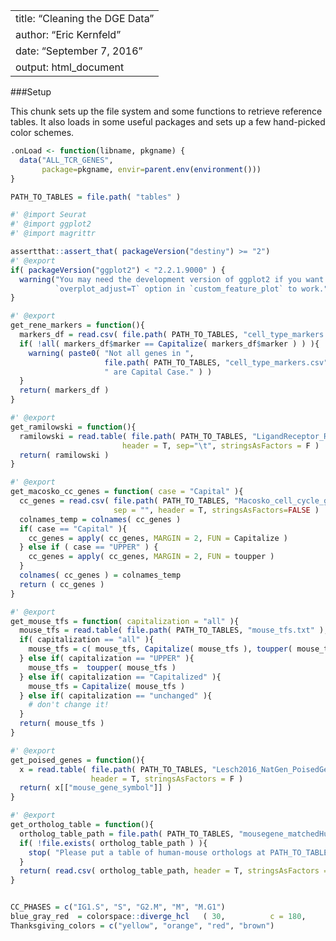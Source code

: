 
---
title: "Cleaning the DGE Data"
author: "Eric Kernfeld"
date: "September 7, 2016"
output: html_document
---

###Setup 

This chunk sets up the file system and some functions to retrieve reference tables. It also loads in some useful packages and sets up a few hand-picked color schemes. 

```r

.onLoad <- function(libname, pkgname) {
  data("ALL_TCR_GENES", 
       package=pkgname, envir=parent.env(environment()))
}

PATH_TO_TABLES = file.path( "tables" ) 

#' @import Seurat 
#' @import ggplot2 
#' @import magrittr

assertthat::assert_that( packageVersion("destiny") >= "2")
#' @export
if( packageVersion("ggplot2") < "2.2.1.9000" ) { 
  warning("You may need the development version of ggplot2 if you want the 
          `overplot_adjust=T` option in `custom_feature_plot` to work.")
}

#' @export
get_rene_markers = function(){
  markers_df = read.csv( file.path( PATH_TO_TABLES, "cell_type_markers.csv" ), stringsAsFactors = T )
  if( !all( markers_df$marker == Capitalize( markers_df$marker ) ) ){
    warning( paste0( "Not all genes in ", 
                     file.path( PATH_TO_TABLES, "cell_type_markers.csv" ), 
                     " are Capital Case." ) )
  }
  return( markers_df )
}

#' @export
get_ramilowski = function(){
  ramilowski = read.table( file.path( PATH_TO_TABLES, "LigandReceptor_Ramilowski2015_mouse.txt" ), 
                         header = T, sep="\t", stringsAsFactors = F )
  return( ramilowski )
}

#' @export
get_macosko_cc_genes = function( case = "Capital" ){
  cc_genes = read.csv( file.path( PATH_TO_TABLES, "Macosko_cell_cycle_genes.txt" ), 
                       sep = "", header = T, stringsAsFactors=FALSE )
  colnames_temp = colnames( cc_genes )
  if( case == "Capital" ){
    cc_genes = apply( cc_genes, MARGIN = 2, FUN = Capitalize )
  } else if ( case == "UPPER" ) {
    cc_genes = apply( cc_genes, MARGIN = 2, FUN = toupper )
  }
  colnames( cc_genes ) = colnames_temp
  return ( cc_genes )
}

#' @export
get_mouse_tfs = function( capitalization = "all" ){
  mouse_tfs = read.table( file.path( PATH_TO_TABLES, "mouse_tfs.txt" ), header = T )$symbol %>% as.character
  if( capitalization == "all" ){
    mouse_tfs = c( mouse_tfs, Capitalize( mouse_tfs ), toupper( mouse_tfs ) )
  } else if( capitalization == "UPPER" ){
    mouse_tfs =  toupper( mouse_tfs )
  } else if( capitalization == "Capitalized" ){
    mouse_tfs = Capitalize( mouse_tfs )
  } else if( capitalization == "unchanged" ){
    # don't change it!
  }
  return( mouse_tfs )
}

#' @export
get_poised_genes = function(){
  x = read.table( file.path( PATH_TO_TABLES, "Lesch2016_NatGen_PoisedGenes.txt" ), 
                  header = T, stringsAsFactors = F )
  return( x[["mouse_gene_symbol"]] )
}

#' @export
get_ortholog_table = function(){
  ortholog_table_path = file.path( PATH_TO_TABLES, "mousegene_matchedHumanOrth.txt" )
  if( !file.exists( ortholog_table_path ) ){
    stop( "Please put a table of human-mouse orthologs at PATH_TO_TABLES/mousegene_matchedHumanOrth.csv. It should be a CSV file with columns named `mousesym` and `humansym` containing mouse and human gene symbols. ")
  }
  return( read.csv( ortholog_table_path, header = T, stringsAsFactors = F ) )
}


CC_PHASES = c("IG1.S", "S", "G2.M", "M", "M.G1")
blue_gray_red  = colorspace::diverge_hcl   ( 30,          c = 180,          l = c( 40, 80  ) )
Thanksgiving_colors = c("yellow", "orange", "red", "brown")
```


